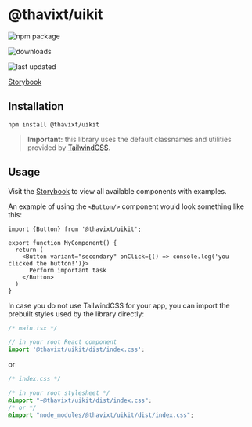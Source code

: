 # @thavixt/uikit

![npm package](https://img.shields.io/npm/v/@thavixt/uikit)

![downloads](https://img.shields.io/npm/dm/@thavixt/uikit)

![last updated](https://img.shields.io/npm/last-update/@thavixt/uikit)
 
[Storybook](https://thavixt-uikit.komlosidev.net/)
 
## Installation

```shell
npm install @thavixt/uikit
```

> **Important:** this library uses the default classnames and utilities provided by [TailwindCSS](https://tailwindcss.com/).

## Usage

Visit the [Storybook](https://thavixt-uikit.komlosidev.net/) to view all available components with examples.

An example of using the `<Button/>` component would look something like this:

```tsx
import {Button} from '@thavixt/uikit';

export function MyComponent() {
  return (
    <Button variant="secondary" onClick={() => console.log('you clicked the button!')}>
      Perform important task
    </Button>
  )
}
```

In case you do not use TailwindCSS for your app, you can import the prebuilt styles used by the library directly:

```ts
/* main.tsx */

// in your root React component
import '@thavixt/uikit/dist/index.css';
```

or

```css
/* index.css */

/* in your root stylesheet */
@import "~@thavixt/uikit/dist/index.css";
/* or */
@import "node_modules/@thavixt/uikit/dist/index.css";
```